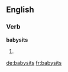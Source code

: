 ==English==

===Verb===
'''babysits'''

# {{third-person singular of|[[babysit]]}}

[[de:babysits]]
[[fr:babysits]]